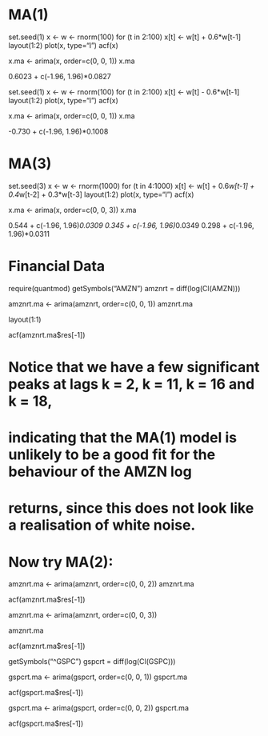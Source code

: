 # MA(1)

set.seed(1)
x <- w <- rnorm(100)
for (t in 2:100) x[t] <- w[t] + 0.6*w[t-1]
layout(1:2)
plot(x, type="l")
acf(x)

x.ma <- arima(x, order=c(0, 0, 1))
x.ma

0.6023 + c(-1.96, 1.96)*0.0827

set.seed(1)
x <- w <- rnorm(100)
for (t in 2:100) x[t] <- w[t] - 0.6*w[t-1]
layout(1:2)
plot(x, type="l")
acf(x)

x.ma <- arima(x, order=c(0, 0, 1))
x.ma

-0.730 + c(-1.96, 1.96)*0.1008

# MA(3)

set.seed(3)
x <- w <- rnorm(1000)
for (t in 4:1000) x[t] <- w[t] + 0.6*w[t-1] + 0.4*w[t-2] + 0.3*w[t-3]
layout(1:2)
plot(x, type="l")
acf(x)

x.ma <- arima(x, order=c(0, 0, 3))
x.ma

0.544 + c(-1.96, 1.96)*0.0309
0.345 + c(-1.96, 1.96)*0.0349
0.298 + c(-1.96, 1.96)*0.0311

# Financial Data

require(quantmod)
getSymbols("AMZN")
amznrt = diff(log(Cl(AMZN)))

amznrt.ma <- arima(amznrt, order=c(0, 0, 1))
amznrt.ma

layout(1:1)

acf(amznrt.ma$res[-1])

# Notice that we have a few significant peaks at lags k = 2, k = 11, k = 16 and k = 18,
# indicating that the MA(1) model is unlikely to be a good fit for the behaviour of the AMZN log
# returns, since this does not look like a realisation of white noise.

# Now try MA(2):
amznrt.ma <- arima(amznrt, order=c(0, 0, 2))
amznrt.ma

acf(amznrt.ma$res[-1])

amznrt.ma <- arima(amznrt, order=c(0, 0, 3))

amznrt.ma

acf(amznrt.ma$res[-1])




getSymbols("^GSPC")
gspcrt = diff(log(Cl(GSPC)))

gspcrt.ma <- arima(gspcrt, order=c(0, 0, 1))
gspcrt.ma

acf(gspcrt.ma$res[-1])

gspcrt.ma <- arima(gspcrt, order=c(0, 0, 2))
gspcrt.ma

acf(gspcrt.ma$res[-1])


